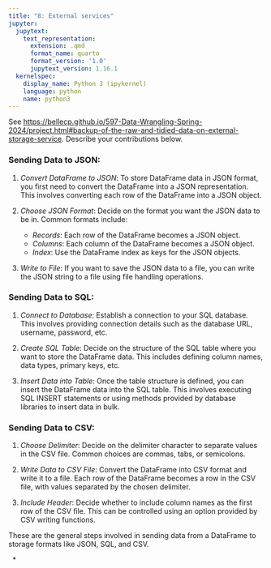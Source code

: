 ---
title: "8: External services"
jupyter:
  jupytext:
    text_representation:
      extension: .qmd
      format_name: quarto
      format_version: '1.0'
      jupytext_version: 1.16.1
  kernelspec:
    display_name: Python 3 (ipykernel)
    language: python
    name: python3
---

See <https://bellecp.github.io/597-Data-Wrangling-Spring-2024/project.html#backup-of-the-raw-and-tidied-data-on-external-storage-service>.
Describe your contributions below.


### Sending Data to JSON:

1. *Convert DataFrame to JSON*: To store DataFrame data in JSON format, you first need to convert the DataFrame into a JSON representation. This involves converting each row of the DataFrame into a JSON object.

2. *Choose JSON Format*: Decide on the format you want the JSON data to be in. Common formats include:
   - *Records*: Each row of the DataFrame becomes a JSON object.
   - *Columns*: Each column of the DataFrame becomes a JSON object.
   - *Index*: Use the DataFrame index as keys for the JSON objects.

3. *Write to File*: If you want to save the JSON data to a file, you can write the JSON string to a file using file handling operations.


### Sending Data to SQL:

1. *Connect to Database*: Establish a connection to your SQL database. This involves providing connection details such as the database URL, username, password, etc.

2. *Create SQL Table*: Decide on the structure of the SQL table where you want to store the DataFrame data. This includes defining column names, data types, primary keys, etc.

3. *Insert Data into Table*: Once the table structure is defined, you can insert the DataFrame data into the SQL table. This involves executing SQL INSERT statements or using methods provided by database libraries to insert data in bulk.


### Sending Data to CSV:

1. *Choose Delimiter*: Decide on the delimiter character to separate values in the CSV file. Common choices are commas, tabs, or semicolons.

2. *Write Data to CSV File*: Convert the DataFrame into CSV format and write it to a file. Each row of the DataFrame becomes a row in the CSV file, with values separated by the chosen delimiter.

3. *Include Header*: Decide whether to include column names as the first row of the CSV file. This can be controlled using an option provided by CSV writing functions.

These are the general steps involved in sending data from a DataFrame to storage formats like JSON, SQL, and CSV. 

* * *
